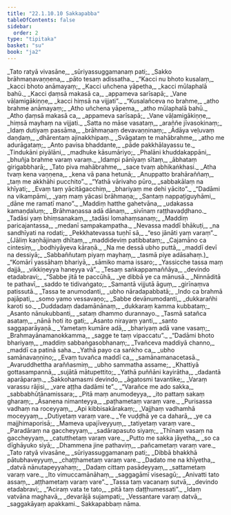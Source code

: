 ```yaml
---
title: "22.1.10.10 Sakkapabba"
tableOfContents: false
sidebar:
  order: 2
type: "tipitaka"
basket: "su"
book: "ja2"
---
```



<DynamicBreadcrumb />

<Division number="2267" book="ja2">

<Paragraph number="3622" type="verses" book="ja2">
_Tato ratyā vivasāne,_  
_sūriyassuggamanaṃ pati;_  
_Sakko brāhmaṇavaṇṇena,_  
_pāto tesaṃ adissatha._  

</Paragraph>

</Division>
<Division number="2268" book="ja2">

<Paragraph number="3623" type="verses" book="ja2">
_“Kacci nu bhoto kusalaṃ,_  
_kacci bhoto anāmayaṃ;_  
_Kacci uñchena yāpetha,_  
_kacci mūlaphalā bahū._  

</Paragraph>

</Division>
<Division number="2269" book="ja2">

<Paragraph number="3624" type="verses" book="ja2">
_Kacci ḍaṃsā makasā ca,_  
_appameva sarīsapā;_  
_Vane vāḷamigākiṇṇe,_  
_kacci hiṃsā na vijjati”._  

</Paragraph>

</Division>
<Division number="2270" book="ja2">

<Paragraph number="3625" type="verses" book="ja2">
_“Kusalañceva no brahme,_  
_atho brahme anāmayaṃ;_  
_Atho uñchena yāpema,_  
_atho mūlaphalā bahū._  

</Paragraph>

</Division>
<Division number="2271" book="ja2">

<Paragraph number="3626" type="verses" book="ja2">
_Atho ḍaṃsā makasā ca,_  
_appameva sarīsapā;_  
_Vane vāḷamigākiṇṇe,_  
_hiṃsā mayhaṃ na vijjati._  

</Paragraph>

</Division>
<Division number="2272" book="ja2">

<Paragraph number="3627" type="verses" book="ja2">
_Satta no māse vasataṃ,_  
_araññe jīvasokinaṃ;_  
_Idaṃ dutiyaṃ passāma,_  
_brāhmaṇaṃ devavaṇṇinaṃ;_  
_Ādāya veḷuvaṃ daṇḍaṃ,_  
_dhārentaṃ ajinakkhipaṃ._  

</Paragraph>

</Division>
<Division number="2273" book="ja2">

<Paragraph number="3628" type="verses" book="ja2">
_Svāgataṃ te mahābrahme,_  
_atho me adurāgataṃ;_  
_Anto pavisa bhaddante,_  
_pāde pakkhālayassu te._  

</Paragraph>

</Division>
<Division number="2274" book="ja2">

<Paragraph number="3629" type="verses" book="ja2">
_Tindukāni piyālāni,_  
_madhuke kāsumāriyo;_  
_Phalāni khuddakappāni,_  
_bhuñja brahme varaṃ varaṃ._  

</Paragraph>

</Division>
<Division number="2275" book="ja2">

<Paragraph number="3630" type="verses" book="ja2">
_Idampi pānīyaṃ sītaṃ,_  
_ābhataṃ girigabbharā;_  
_Tato piva mahābrahme,_  
_sace tvaṃ abhikaṅkhasi._  

</Paragraph>

</Division>
<Division number="2276" book="ja2">

<Paragraph number="3631" type="verses" book="ja2">
_Atha tvaṃ kena vaṇṇena,_  
_kena vā pana hetunā;_  
_Anuppatto brahāraññaṃ,_  
_taṃ me akkhāhi pucchito”._  

</Paragraph>

</Division>
<Division number="2277" book="ja2">

<Paragraph number="3632" type="verses" book="ja2">
_“Yathā vārivaho pūro,_  
_sabbakālaṃ na khīyati;_  
_Evaṃ taṃ yācitāgacchiṃ,_  
_bhariyaṃ me dehi yācito”._  

</Paragraph>

</Division>
<Division number="2278" book="ja2">

<Paragraph number="3633" type="verses" book="ja2">
_“Dadāmi na vikampāmi,_  
_yaṃ maṃ yācasi brāhmaṇa;_  
_Santaṃ nappaṭiguyhāmi,_  
_dāne me ramatī mano”._  

</Paragraph>

</Division>
<Division number="2279" book="ja2">

<Paragraph number="3634" type="verses" book="ja2">
_Maddiṃ hatthe gahetvāna,_  
_udakassa kamaṇḍaluṃ;_  
_Brāhmaṇassa adā dānaṃ,_  
_sivīnaṃ raṭṭhavaḍḍhano._  

</Paragraph>

</Division>
<Division number="2280" book="ja2">

<Paragraph number="3635" type="verses" book="ja2">
_Tadāsi yaṃ bhiṃsanakaṃ,_  
_tadāsi lomahaṃsanaṃ;_  
_Maddiṃ paricajantassa,_  
_medanī sampakampatha._  

</Paragraph>

</Division>
<Division number="2281" book="ja2">

<Paragraph number="3636" type="verses" book="ja2">
_Nevassa maddī bhākuṭi,_  
_na sandhīyati na rodati;_  
_Pekkhatevassa tuṇhī sā,_  
_“eso jānāti yaṃ varaṃ”._  

</Paragraph>

<Paragraph number="3637" type="verses" book="ja2">
_(Jāliṃ kaṇhājinaṃ dhītaṃ,_  
_maddideviṃ patibbataṃ;_  
_Cajamāno ca cintesiṃ,_  
_bodhiyāyeva kāraṇā._  

</Paragraph>

<Paragraph number="3638" type="verses" book="ja2">
_Na me dessā ubho puttā,_  
_maddī devī na dessiyā;_  
_Sabbaññutaṃ piyaṃ mayhaṃ,_  
_tasmā piye adāsahaṃ.)_  

</Paragraph>

</Division>
<Division number="2282" book="ja2">

<Paragraph number="3639" type="verses" book="ja2">
_“Komārī yassāhaṃ bhariyā,_  
_sāmiko mama issaro;_  
_Yassicche tassa maṃ dajjā,_  
_vikkiṇeyya haneyya vā”._  

</Paragraph>

</Division>
<Division number="2283" book="ja2">

<Paragraph number="3640" type="verses" book="ja2">
_Tesaṃ saṅkappamaññāya,_  
_devindo etadabravi;_  
_“Sabbe jitā te paccūhā,_  
_ye dibbā ye ca mānusā._  

</Paragraph>

</Division>
<Division number="2284" book="ja2">

<Paragraph number="3641" type="verses" book="ja2">
_Ninnāditā te pathavī,_  
_saddo te tidivaṅgato;_  
_Samantā vijjutā āguṃ,_  
_girīnaṃva patissutā._  

</Paragraph>

</Division>
<Division number="2285" book="ja2">

<Paragraph number="3642" type="verses" book="ja2">
_Tassa te anumodanti,_  
_ubho nāradapabbatā;_  
_Indo ca brahmā pajāpati,_  
_somo yamo vessavaṇo;_  
_Sabbe devānumodanti,_  
_dukkarañhi karoti so._  

</Paragraph>

</Division>
<Division number="2286" book="ja2">

<Paragraph number="3643" type="verses" book="ja2">
_Duddadaṃ dadamānānaṃ,_  
_dukkaraṃ kamma kubbataṃ;_  
_Asanto nānukubbanti,_  
_sataṃ dhammo durannayo._  

</Paragraph>

</Division>
<Division number="2287" book="ja2">

<Paragraph number="3644" type="verses" book="ja2">
_Tasmā satañca asataṃ,_  
_nānā hoti ito gati;_  
_Asanto nirayaṃ yanti,_  
_santo saggaparāyaṇā._  

</Paragraph>

</Division>
<Division number="2288" book="ja2">

<Paragraph number="3645" type="verses" book="ja2">
_Yametaṃ kumāre adā,_  
_bhariyaṃ adā vane vasaṃ;_  
_Brahmayānamanokkamma,_  
_sagge te taṃ vipaccatu”._  

</Paragraph>

</Division>
<Division number="2289" book="ja2">

<Paragraph number="3646" type="verses" book="ja2">
_“Dadāmi bhoto bhariyaṃ,_  
_maddiṃ sabbaṅgasobhanaṃ;_  
_Tvañceva maddiyā channo,_  
_maddī ca patinā saha._  

</Paragraph>

</Division>
<Division number="2290" book="ja2">

<Paragraph number="3647" type="verses" book="ja2">
_Yathā payo ca saṅkho ca,_  
_ubho samānavaṇṇino;_  
_Evaṃ tuvañca maddī ca,_  
_samānamanacetasā._  

</Paragraph>

</Division>
<Division number="2291" book="ja2">

<Paragraph number="3648" type="verses" book="ja2">
_Avaruddhettha araññasmiṃ,_  
_ubho sammatha assame;_  
_Khattiyā gottasampannā,_  
_sujātā mātupettito;_  
_Yathā puññāni kayirātha,_  
_dadantā aparāparaṃ._  

</Paragraph>

</Division>
<Division number="2292" book="ja2">

<Paragraph number="3649" type="verses" book="ja2">
_Sakkohamasmi devindo,_  
_āgatosmi tavantike;_  
_Varaṃ varassu rājisi,_  
_vare aṭṭha dadāmi te”._  

</Paragraph>

</Division>
<Division number="2293" book="ja2">

<Paragraph number="3650" type="verses" book="ja2">
_“Varañce me ado sakka,_  
_sabbabhūtānamissara;_  
_Pitā maṃ anumodeyya,_  
_ito pattaṃ sakaṃ gharaṃ;_  
_Āsanena nimanteyya,_  
_paṭhametaṃ varaṃ vare._  

</Paragraph>

</Division>
<Division number="2294" book="ja2">

<Paragraph number="3651" type="verses" book="ja2">
_Purisassa vadhaṃ na roceyyaṃ,_  
_Api kibbisakārakaṃ;_  
_Vajjhaṃ vadhamhā moceyyaṃ,_  
_Dutiyetaṃ varaṃ vare._  

</Paragraph>

</Division>
<Division number="2295" book="ja2">

<Paragraph number="3652" type="verses" book="ja2">
_Ye vuḍḍhā ye ca daharā,_  
_ye ca majjhimaporisā;_  
_Mameva upajīveyyuṃ,_  
_tatiyetaṃ varaṃ vare._  

</Paragraph>

</Division>
<Division number="2296" book="ja2">

<Paragraph number="3653" type="verses" book="ja2">
_Paradāraṃ na gaccheyyaṃ,_  
_sadārapasuto siyaṃ;_  
_Thīnaṃ vasaṃ na gaccheyyaṃ,_  
_catutthetaṃ varaṃ vare._  

</Paragraph>

</Division>
<Division number="2297" book="ja2">

<Paragraph number="3654" type="verses" book="ja2">
_Putto me sakka jāyetha,_  
_so ca dīghāyuko siyā;_  
_Dhammena jine pathaviṃ,_  
_pañcametaṃ varaṃ vare._  

</Paragraph>

</Division>
<Division number="2298" book="ja2">

<Paragraph number="3655" type="verses" book="ja2">
_Tato ratyā vivasāne,_  
_sūriyassuggamanaṃ pati;_  
_Dibbā bhakkhā pātubhaveyyuṃ,_  
_chaṭṭhametaṃ varaṃ vare._  

</Paragraph>

</Division>
<Division number="2299" book="ja2">

<Paragraph number="3656" type="verses" book="ja2">
_Dadato me na khīyetha,_  
_datvā nānutapeyyahaṃ;_  
_Dadaṃ cittaṃ pasādeyyaṃ,_  
_sattametaṃ varaṃ vare._  

</Paragraph>

</Division>
<Division number="2300" book="ja2">

<Paragraph number="3657" type="verses" book="ja2">
_Ito vimuccamānāhaṃ,_  
_saggagāmī visesagū;_  
_Anivatti tato assaṃ,_  
_aṭṭhametaṃ varaṃ vare”._  

</Paragraph>

</Division>
<Division number="2301" book="ja2">

<Paragraph number="3658" type="verses" book="ja2">
_Tassa taṃ vacanaṃ sutvā,_  
_devindo etadabravi;_  
_“Aciraṃ vata te tato,_  
_pitā taṃ daṭṭhumessati”._  

</Paragraph>

</Division>
<Division number="2302" book="ja2">

<Paragraph number="3659" type="verses" book="ja2">
_Idaṃ vatvāna maghavā,_  
_devarājā sujampati;_  
_Vessantare varaṃ datvā,_  
_saggakāyaṃ apakkami._  


</Paragraph>
</Division>

<Paragraph number="3660" type="center" book="ja2">
Sakkapabbaṃ nāma.
</Paragraph>